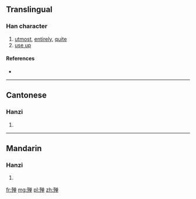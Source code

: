 {{also|殫}}
==Translingual==

===Han character===
{{Han char|rn=78|rad=歹|as=08|sn=12|four=|canj=MNCWJ}}

# [[utmost]], [[entirely]], [[quite]]
# [[use up]]

====References====
* {{Han ref|kx=0582.041|hdz=21390.120|uh=6B9A|ud=27546}}

----

==Cantonese==

===Hanzi===
{{yue-hanzi|jyut=|y=daan1|tra=殫}}

# {{defn|lang=yue|sort=歹08}}

----

==Mandarin==

===Hanzi===
{{cmn-hanzi|tra=殫|pin=[[dān]] ([[dan1]])|wg=tan<sup>1</sup>}}

# {{defn|lang=cmn|sort=歹08}}

[[fr:殚]]
[[mg:殚]]
[[pl:殚]]
[[zh:殚]]